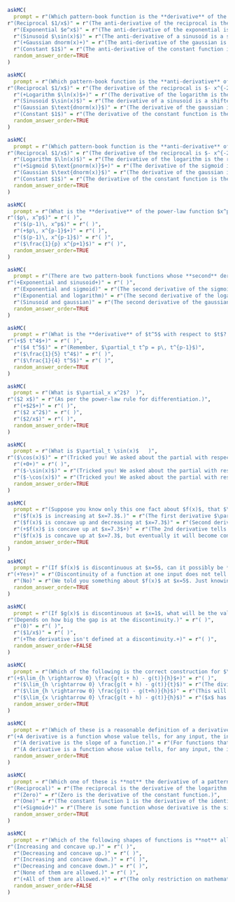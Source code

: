 ```r
askMC(
  prompt = r"(Which pattern-book function is the **derivative** of the sigmoid function pnorm()? That is, $${\large \text{pnorm}(x)}  \underset{\scriptsize \text{anti-diff}}{{\stackrel{\text{diff}}{\ \ \ \ {\Huge\rightleftharpoons}\ \ \ }}}  {\LARGE ?}$$  )",
r"(Reciprocal $1/x$)" = r"(The anti-derivative of the reciprocal is the natural logarithm.)",
  r"(Exponential $e^x$)" = r"(The anti-derivative of the exponential is the exponential.)",
  r"(Sinusoid $\sin(x)$)" = r"(The anti-derivative of a sinusoid is a shifted sinusoid.)",
  r"(+Gaussian dnorm(x)+)" = r"(The anti-derivative of the gaussian is the sigmoid.)",
  r"(Constant $1$)" = r"(The anti-derivative of the constant function is the identity function $x$.)",
  random_answer_order=TRUE
)
```



```r
askMC(
  prompt = r"(Which pattern-book function is the **anti-derivative** of the reciprocal $1/x$? That is, $${\LARGE ?}  \underset{\scriptsize \text{anti-diff}}{{\stackrel{\text{diff}}{\ \ \ \ {\Huge\rightleftharpoons}\ \ \ }}}  {\large \frac{1}{x}}$$<br> <br> NOTE: Differentiation produces a "child" function from a "parent" function. The child is the derivative of the parent. Putting the relationship the other way, the parent is the **anti-derivative** of the child. "Derivative" and "anti-derivative" are two ways of looking at the same relationship between a pair of functions. So, if $f(x)$ is the derivative of $F(x)$, then $F(x)$ is the anti-derivative of $f(x)$. )",
r"(Reciprocal $1/x$)" = r"(The derivative of the reciprocal is $- x^{-2}$.)",
  r"(+Logarithm $\ln(x)$+)" = r"(The derivative of the logarithm is the reciprocal $1/x$.)",
  r"(Sinusoid $\sin(x)$)" = r"(The derivative of a sinusoid is a shifted sinusoid.)",
  r"(Gaussian $\text{dnorm(x)}$)" = r"(The derivative of the gaussian is $- x \text{dnorm}(x)$, which is NOT one of our pattern book functions..)",
  r"(Constant $1$)" = r"(The derivative of the constant function is the zero function.)",
  random_answer_order=TRUE
)
```



```r
askMC(
  prompt = r"(Which pattern-book function is the **anti-derivative** of the gaussian $\text{dnorm()}$? That is, $${\LARGE ?}  \underset{\scriptsize \text{anti-diff}}{{\stackrel{\text{diff}}{\ \ \ \ {\Huge\rightleftharpoons}\ \ \ }}}  {\large \text{dnorm}(x)}$$<br> <br> NOTE: Differentiation produces a "child" function from a "parent" function. The child is the derivative of the parent. Putting the relationship the other way, the parent is the **anti-derivative** of the child. "Derivative" and "anti-derivative" are two ways of looking at the same relationship between a pair of functions. So, if $f(x)$ is the derivative of $F(x)$, then $F(x)$ is the anti-derivative of $f(x)$. In other words: $${\large F(x)}  \underset{\scriptsize \text{anti-diff}}{{\stackrel{\text{diff}}{\ \ \ \ {\Huge\rightleftharpoons}\ \ \ }}}  {\Large f(x)}$$ )",
r"(Reciprocal $1/x$)" = r"(The derivative of the reciprocal is $- x^{-2}$.)",
  r"(Logarithm $\ln(x)$)" = r"(The derivative of the logarithm is the reciprocal $1/x$.)",
  r"(+Sigmoid $\text{pnorm(x)}$+)" = r"(The derivative of the sigmoid is a gaussian.)",
  r"(Gaussian $\text{dnorm(x)}$)" = r"(The derivative of the gaussian is $- x \text{dnorm}(x)$, which is NOT one of our pattern book functions..)",
  r"(Constant $1$)" = r"(The derivative of the constant function is the zero function.)",
  random_answer_order=TRUE
)
```



```r
askMC(
  prompt = r"(What is the **derivative** of the power-law function $x^p$?i That is, $${\Large x^p}  \underset{\scriptsize \text{anti-diff}}{{\stackrel{\text{diff}}{\ \ \ \ {\Huge\rightleftharpoons}\ \ \ }}}  {\LARGE ?}$$   )",
r"($p\, x^p$)" = r"( )",
  r"($(p-1)\, x^p$)" = r"( )",
  r"(+$p\, x^{p-1}$+)" = r"( )",
  r"($(p-1)\, x^{p-1}$)" = r"( )",
  r"($\frac{1}{p} x^{p+1}$)" = r"( )",
  random_answer_order=TRUE
)
```



```r
askMC(
  prompt = r"(There are two pattern-book functions whose **second** derivative is proportional to the function itself. Which are they?  )",
r"(+Exponential and sinusoid+)" = r"( )",
  r"(Exponential and sigmoid)" = r"(The second derivative of the sigmoid is $-x\, \text{dnorm}(x)$.)",
  r"(Exponential and logarithm)" = r"(The second derivative of the logarithm is $-x^{-2}$)",
  r"(Sinusoid and gaussian)" = r"(The second derivative of the gaussian is far from obvious at first glance: $(x^2 - 1) \text{dnorm}(x)$. Don't freak out; you aren't expected to memorize this one!)",
  random_answer_order=TRUE
)
```



```r
askMC(
  prompt = r"(What is the **derivative** of $t^5$ with respect to $t$? That is, $${\Large t^5}  \underset{\scriptsize \text{anti-diff}}{{\stackrel{\text{diff}}{\ \ \ \ {\Huge\rightleftharpoons}\ \ \ }}}  {\Large ?}$$)",
r"(+$5 t^4$+)" = r"( )",
  r"($4 t^5$)" = r"(Remember, $\partial_t t^p = p\, t^{p-1}$)",
  r"($\frac{1}{5} t^4$)" = r"( )",
  r"($\frac{1}{4} t^5$)" = r"( )",
  random_answer_order=TRUE
)
```



```r
askMC(
  prompt = r"(What is $\partial_x x^2$?  )",
r"($2 x$)" = r"(As per the power-law rule for differentiation.)",
  r"(+$2$+)" = r"( )",
  r"($2 x^2$)" = r"( )",
  r"($2/x$)" = r"( )",
  random_answer_order=TRUE
)
```



```r
askMC(
  prompt = r"(What is $\partial_t \sin(x)$   )",
r"($\cos(x)$)" = r"(Tricked you! We asked about the partial with respect to $t$, not the partial with respect to $x$. There is no $t$ in $\sin(x)$. So far as $t$ is concerned, $\sin(x)$ is a constant.)",
  r"(+0+)" = r"( )",
  r"($-\sin(x)$)" = r"(Tricked you! We asked about the partial with respect to $t$, not the partial with respect to $x$. There is no $t$ in $\sin(x)$. So far as $t$ is concerned, $\sin(x)$ is a constant.)",
  r"($-\cos(x)$)" = r"(Tricked you! We asked about the partial with respect to $t$, not the partial with respect to $x$. There is no $t$ in $\sin(x)$. So far as $t$ is concerned, $\sin(x)$ is a constant.)",
  random_answer_order=TRUE
)
```



```r
askMC(
  prompt = r"(Suppose you know only this one fact about $f(x)$, that $\partial_{xx}\, f(7.3) = 1.6$. Which of these statements must be true?  )",
  r"($f(x)$ is increasing at $x=7.3$.)" = r"(The first derivative $\partial_x f(x)$ would tell you about whether the function is increasing or decreasing. The second derivative $\partial_{xx} f(x)$ tells you about something else.)",
  r"($f(x)$ is concave up and decreasing at $x=7.3$)" = r"(Second derivatives tell you about concavity, but not about whether the function is increasing or decreasing.)",
  r"(+$f(x)$ is concave up at $x=7.3$+)" = r"(The 2nd derivative tells you **only** about the concavity of a function. It has nothing to say about the value of the slope.)",
  r"($f(x)$ is concave up at $x=7.3$, but eventually it will become concave down.)" = r"(In a graph of a function, the second derivative corresponds to concavity. But knowing only the numerical value for the second derivative at a single input value does not tell you what the function is doing anywhere else.)",
  random_answer_order=TRUE
)
```



```r
askMC(
  prompt = r"(If $f(x)$ is discontinuous at $x=5$, can it possibly be **smooth** at $x=6$?  )",
r"(+Yes+)" = r"(Discontinuity of a function at one input does not tell you what the function is doing at another input.)",
  r"(No)" = r"(We told you something about $f(x)$ at $x=5$. Just knowing that does not tell you about $f(x)$ at other inputs.)",
  random_answer_order=TRUE
)
```



```r
askMC(
  prompt = r"(If $g(x)$ is discontinuous at $x=1$, what will be the value of $\partial_x g(x)$ at $x=1$?   )",
r"(Depends on how big the gap is at the discontinuity.)" = r"( )",
  r"(0)" = r"( )",
  r"($1/x$)" = r"( )",
  r"(+The derivative isn't defined at a discontinuity.+)" = r"( )",
  random_answer_order=FALSE
)
```



```r
askMC(
  prompt = r"(Which of the following is the correct construction for $\partial_t g(t)$?   )",
r"(+$\lim_{h \rightarrow 0} \frac{g(t + h) - g(t)}{h}$+)" = r"( )",
  r"($\lim_{h \rightarrow 0} \frac{g(t + h) - g(t)}{t}$)" = r"(The division should be by $h$, not by $t$.)",
  r"($\lim_{h \rightarrow 0} \frac{g(t) - g(t+h)}{h}$)" = r"(This will be the $- \partial_t g(t)$.)",
  r"($\lim_{x \rightarrow 0} \frac{g(t + h) - g(t)}{h}$)" = r"($x$ has nothing to do with it, so $\lim_{x \rightarrow 0}$ means nothing in this context.)",
  random_answer_order=TRUE
)
```



```r
askMC(
  prompt = r"(Which of these is a reasonable definition of a derivative?   )",
r"(+A derivative is a function whose value tells, for any input, the instantaneous rate of change of the function from which it was derived.+)" = r"( )",
  r"(A derivative is the slope of a function.)" = r"(For functions that aren't straight lines, it does not mean anything to speak of "the slope" because the slope varies from place to place. Always remember that the derivative of a function is another **function**.)",
  r"(A derivative is a function whose value tells, for any input, the instantaneous change of the function from which it was derived.)" = r"(Not a bad start but a crucial word was left out. It should say, "the instantaneous **rate** of change". "Instantaneous" and "rate" go hand in hand.)",
  random_answer_order=TRUE
)
```



```r
askMC(
  prompt = r"(Which one of these is **not** the derivative of a pattern-book function?   )",
r"(Reciprocal)" = r"(The reciprocal is the derivative of the logarithm.)",
  r"(Zero)" = r"(Zero is the derivative of the constant function.)",
  r"(One)" = r"(The constant function 1 is the derivative of the identity function $x$.)",
  r"(+Sigmoid+)" = r"(There is some function whose derivative is the sigmoid, but it is not a function that we've discussed and it is not much (or ever!?) used in modeling.)",
  random_answer_order=TRUE
)
```



```r
askMC(
  prompt = r"(Which of the following shapes of functions is **not** allowed? You are **strongly** advised to try to draw each shape.  )",
r"(Increasing and concave up.)" = r"( )",
  r"(Decreasing and concave up.)" = r"( )",
  r"(Increasing and concave down.)" = r"( )",
  r"(Decreasing and concave down.)" = r"( )",
  r"(None of them are allowed.)" = r"( )",
  r"(+All of them are allowed.+)" = r"(The only restriction on mathematical functions is that for any given input, there can be at most one output.)",
  random_answer_order=FALSE
)
```
